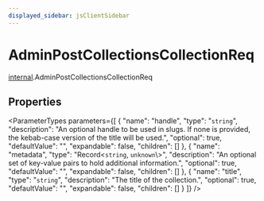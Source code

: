 ```yaml
---
displayed_sidebar: jsClientSidebar
---
```



# AdminPostCollectionsCollectionReq

[internal](../../modules/internal.mdx).AdminPostCollectionsCollectionReq

## Properties

<ParameterTypes parameters={[
  {
    "name": "handle",
    "type": "`string`",
    "description": "An optional handle to be used in slugs. If none is provided, the kebab-case version of the title will be used.",
    "optional": true,
    "defaultValue": "",
    "expandable": false,
    "children": []
  },
  {
    "name": "metadata",
    "type": "Record<`string`, `unknown`\\>",
    "description": "An optional set of key-value pairs to hold additional information.",
    "optional": true,
    "defaultValue": "",
    "expandable": false,
    "children": []
  },
  {
    "name": "title",
    "type": "`string`",
    "description": "The title of the collection.",
    "optional": true,
    "defaultValue": "",
    "expandable": false,
    "children": []
  }
]} />
